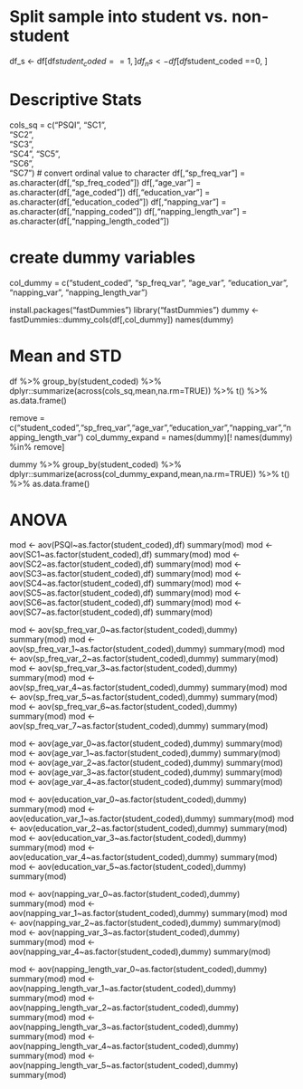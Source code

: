 # Split sample into student vs. non-student
df_s <- df[df$student_coded ==1, ]
df_ns <- df[df$student_coded ==0, ]

# Descriptive Stats
cols_sq = c("PSQI",
            "SC1",       
            "SC2",      
            "SC3",       
            "SC4",
            "SC5",      
            "SC6",       
            "SC7")
# convert ordinal value to character
df[,"sp_freq_var"] = as.character(df[,"sp_freq_coded"])
df[,"age_var"] = as.character(df[,"age_coded"])
df[,"education_var"] = as.character(df[,"education_coded"])
df[,"napping_var"] = as.character(df[,"napping_coded"])
df[,"napping_length_var"] = as.character(df[,"napping_length_coded"])

# create dummy variables
col_dummy = c("student_coded",
              "sp_freq_var",
              "age_var",
              "education_var",
              "napping_var",
              "napping_length_var")

install.packages("fastDummies")
library("fastDummies")
dummy <- fastDummies::dummy_cols(df[,col_dummy])
names(dummy)

# Mean and STD
df   %>% 
  group_by(student_coded)  %>% 
  dplyr::summarize(across(cols_sq,mean,na.rm=TRUE)) %>%
  t() %>% 
  as.data.frame()

remove = c("student_coded","sp_freq_var","age_var","education_var","napping_var","napping_length_var")
col_dummy_expand = names(dummy)[! names(dummy) %in% remove]

dummy   %>% 
  group_by(student_coded)  %>% 
  dplyr::summarize(across(col_dummy_expand,mean,na.rm=TRUE)) %>%
  t() %>% 
  as.data.frame()

# ANOVA
mod <- aov(PSQI~as.factor(student_coded),df)
summary(mod)
mod <- aov(SC1~as.factor(student_coded),df)
summary(mod)
mod <- aov(SC2~as.factor(student_coded),df)
summary(mod)
mod <- aov(SC3~as.factor(student_coded),df)
summary(mod)
mod <- aov(SC4~as.factor(student_coded),df)
summary(mod)
mod <- aov(SC5~as.factor(student_coded),df)
summary(mod)
mod <- aov(SC6~as.factor(student_coded),df)
summary(mod)
mod <- aov(SC7~as.factor(student_coded),df)
summary(mod)

mod <- aov(sp_freq_var_0~as.factor(student_coded),dummy)
summary(mod)
mod <- aov(sp_freq_var_1~as.factor(student_coded),dummy)
summary(mod)
mod <- aov(sp_freq_var_2~as.factor(student_coded),dummy)
summary(mod)
mod <- aov(sp_freq_var_3~as.factor(student_coded),dummy)
summary(mod)
mod <- aov(sp_freq_var_4~as.factor(student_coded),dummy)
summary(mod)
mod <- aov(sp_freq_var_5~as.factor(student_coded),dummy)
summary(mod)
mod <- aov(sp_freq_var_6~as.factor(student_coded),dummy)
summary(mod)
mod <- aov(sp_freq_var_7~as.factor(student_coded),dummy)
summary(mod)

mod <- aov(age_var_0~as.factor(student_coded),dummy)
summary(mod)
mod <- aov(age_var_1~as.factor(student_coded),dummy)
summary(mod)
mod <- aov(age_var_2~as.factor(student_coded),dummy)
summary(mod)
mod <- aov(age_var_3~as.factor(student_coded),dummy)
summary(mod)
mod <- aov(age_var_4~as.factor(student_coded),dummy)
summary(mod)

mod <- aov(education_var_0~as.factor(student_coded),dummy)
summary(mod)
mod <- aov(education_var_1~as.factor(student_coded),dummy)
summary(mod)
mod <- aov(education_var_2~as.factor(student_coded),dummy)
summary(mod)
mod <- aov(education_var_3~as.factor(student_coded),dummy)
summary(mod)
mod <- aov(education_var_4~as.factor(student_coded),dummy)
summary(mod)
mod <- aov(education_var_5~as.factor(student_coded),dummy)
summary(mod)

mod <- aov(napping_var_0~as.factor(student_coded),dummy)
summary(mod)
mod <- aov(napping_var_1~as.factor(student_coded),dummy)
summary(mod)
mod <- aov(napping_var_2~as.factor(student_coded),dummy)
summary(mod)
mod <- aov(napping_var_3~as.factor(student_coded),dummy)
summary(mod)
mod <- aov(napping_var_4~as.factor(student_coded),dummy)
summary(mod)

mod <- aov(napping_length_var_0~as.factor(student_coded),dummy)
summary(mod)
mod <- aov(napping_length_var_1~as.factor(student_coded),dummy)
summary(mod)
mod <- aov(napping_length_var_2~as.factor(student_coded),dummy)
summary(mod)
mod <- aov(napping_length_var_3~as.factor(student_coded),dummy)
summary(mod)
mod <- aov(napping_length_var_4~as.factor(student_coded),dummy)
summary(mod)
mod <- aov(napping_length_var_5~as.factor(student_coded),dummy)
summary(mod)
